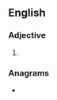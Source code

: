 ==English==

===Adjective===
{{head|en|superlative adjective}}

# {{en-superlative of|crude}}

===Anagrams===
* {{anagrams|en|a=cderstu|crusted|decrust|decurts|reducts}}